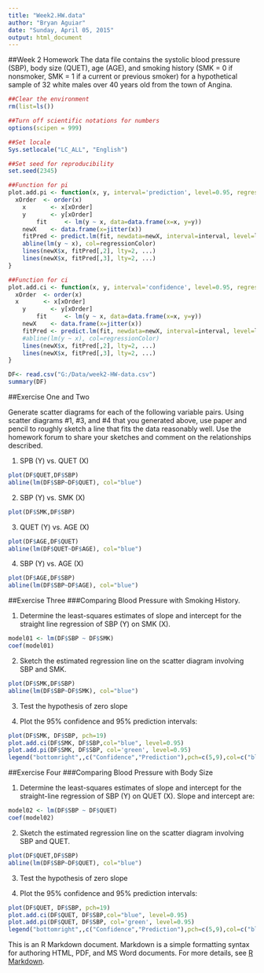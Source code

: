 ```yaml
---
title: "Week2.HW.data"
author: "Bryan Aguiar"
date: "Sunday, April 05, 2015"
output: html_document
---
```

##Week 2 Homework
The  data	file contains	the	systolic	blood	pressure	(SBP),	body	size	(QUET),	age	(AGE),	and	smoking	history	(SMK	=	0	if	nonsmoker,	SMK	=	1	if	a	current	or	previous	smoker)	for	a	hypothetical sample	of	32	white	males	over	40	years	old	from	the	town	of	Angina.

```r
##Clear the environment
rm(list=ls())

##Turn off scientific notations for numbers
options(scipen = 999)  

##Set locale
Sys.setlocale("LC_ALL", "English") 

##Set seed for reproducibility
set.seed(2345)

##Function for pi
plot.add.pi <- function(x, y, interval='prediction', level=0.95, regressionColor='red', ...) {
  xOrder  <- order(x)
	x       <- x[xOrder]  
	y       <- y[xOrder]
        fit     <- lm(y ~ x, data=data.frame(x=x, y=y))
	newX    <- data.frame(x=jitter(x))
	fitPred <- predict.lm(fit, newdata=newX, interval=interval, level=level, ...)
	abline(lm(y ~ x), col=regressionColor)
	lines(newX$x, fitPred[,2], lty=2, ...)
	lines(newX$x, fitPred[,3], lty=2, ...)
}

##Function for ci
plot.add.ci <- function(x, y, interval='confidence', level=0.95, regressionColor='red', ...) {
  xOrder  <- order(x)
  x       <- x[xOrder]  
	y       <- y[xOrder]
        fit     <- lm(y ~ x, data=data.frame(x=x, y=y))
	newX    <- data.frame(x=jitter(x))
	fitPred <- predict.lm(fit, newdata=newX, interval=interval, level=level, ...)
	#abline(lm(y ~ x), col=regressionColor)
	lines(newX$x, fitPred[,2], lty=2, ...)
	lines(newX$x, fitPred[,3], lty=2, ...)
}

DF<- read.csv("G:/Data/week2-HW-data.csv")
summary(DF)
```

##Exercise One and Two

Generate	scatter	diagrams	for	each	of	the	following	variable	pairs.  Using  scatter	diagrams	#1,	#3,	and	#4	that	you	generated	above,	use	paper	and	pencil	to roughly	sketch	a	line	that	fits	the	data	reasonably	well.	Use	the	homework	forum to	share	your sketches	and	comment	on	the	relationships	described.

1. SPB	(Y) vs.	QUET	(X)
```r
plot(DF$QUET,DF$SBP)
abline(lm(DF$SBP~DF$QUET), col="blue")
```

2. SBP  (Y) vs.	SMK	(X)
```r
plot(DF$SMK,DF$SBP)
```

3. QUET	(Y) vs.	AGE	(X)
```r
plot(DF$AGE,DF$QUET)
abline(lm(DF$QUET~DF$AGE), col="blue")
```

4. SBP	(Y) vs.	AGE	(X)
```r
plot(DF$AGE,DF$SBP)
abline(lm(DF$SBP~DF$AGE), col="blue")
```

##Exercise  Three
###Comparing	Blood	Pressure	with	Smoking	History.  

1. Determine  the	least-squares	estimates	of	slope	and	intercept for	the	straight line regression	of	SBP	(Y) on	SMK	(X).
```r
model01 <- lm(DF$SBP ~ DF$SMK)
coef(model01)
```

2. Sketch  the  estimated	regression	line	on	the	scatter	diagram	involving	SBP	and	SMK.		
```r
plot(DF$SMK,DF$SBP)
abline(lm(DF$SBP~DF$SMK), col="blue")
```

3. Test  the	hypothesis	of	zero	slope

4. Plot the 95%	confidence and 95% prediction intervals:
```r
plot(DF$SMK, DF$SBP, pch=19)
plot.add.ci(DF$SMK, DF$SBP,col="blue", level=0.95)
plot.add.pi(DF$SMK, DF$SBP, col='green', level=0.95)
legend("bottomright",,c("Confidence","Prediction"),pch=c(5,9),col=c("blue","green"))
```

##Exercise  Four
###Comparing  Blood	Pressure	with	Body	Size

1. Determine  the	least-squares	estimates	of	slope	and	intercept	for	the	straight-line	regression	of	SBP	(Y) on	QUET	(X). Slope  and  intercept are:
```r
model02 <- lm(DF$SBP ~ DF$QUET)
coef(model02)
```

2. Sketch  the	estimated	regression	line	on	the	scatter	diagram	involving	SBP	and	QUET.		
```r
plot(DF$QUET,DF$SBP)
abline(lm(DF$SBP~DF$QUET), col="blue")
```

3. Test	the	hypothesis	of	zero	slope

4. Plot the 95%	confidence and 95% prediction intervals:
```r
plot(DF$QUET, DF$SBP, pch=19)
plot.add.ci(DF$QUET, DF$SBP,col="blue", level=0.95)
plot.add.pi(DF$QUET, DF$SBP, col='green', level=0.95)
legend("bottomright",,c("Confidence","Prediction"),pch=c(5,9),col=c("blue","green"))
```



This is an R Markdown document. Markdown is a simple formatting syntax for authoring HTML, PDF, and MS Word documents. For more details, see [R Markdown](http://rmarkdown.rstudio.com).